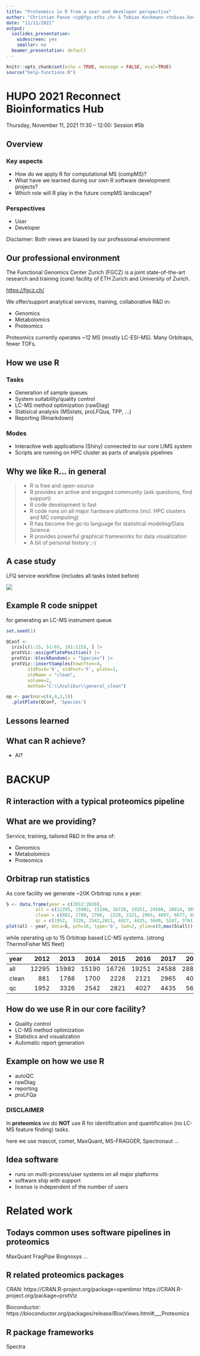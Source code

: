 ```yaml
---
title: "Proteomics in R from a user and developer perspective"
author: "Christian Panse <cp@fgz.ethz.ch> & Tobias Kockmann <tobias.kockmann@fgcz.ethz.ch>"
date: "11/11/2021"
output:
  ioslides_presentation:
    widescreen: yes
    smaller: no
  beamer_presentation: default
---
```


<style>
.forceBreak { -webkit-column-break-after: always; break-after: column; }
</style>

```r
knitr::opts_chunk$set(echo = TRUE, message = FALSE, eval=TRUE)
source("help-functions.R")
```

# HUPO 2021 Reconnect Bioinformatics Hub
Thursday, November 11, 2021
11:30 – 12:00: Session #5b

## Overview

### Key aspects

* How do we apply R for computational MS (compMS)?
* What have we learned during our own R software development projects?
* Which role will R play in the future compMS landscape?

### Perspectives

* User
* Developer

Disclaimer: Both views are biased by our professional environment

## Our professional environment

The Functional Genomics Center Zurich (FGCZ) is a joint state-of-the-art research and training (core) facility of ETH Zurich and University of Zurich.

[https://fgcz.ch/](https://fgcz.ch/)

We offer/support analytical services, training, collaborative R&D in:

* Genomics
* Metabolomics
* Proteomics

Proteomics currently operates ~12 MS (mostly LC-ESI-MS). Many Orbitraps, fewer TOFs. 

## How we use R

### Tasks

* Generation of sample queues
* System suitability/quality control
* LC-MS method optimization (rawDiag)
* Statisical analysis (MSstats, proLFQua, TPP, ...)
* Reporting (Rmarkdown)

### Modes

* Interactive web applications (Shiny) connected to our core LIMS system
* Scripts are running on HPC cluster as parts of analysis pipelines

## Why we like R... in general 

> - R is free and open-source
> - R provides an active and engaged community (ask questions, find support)
> - R code development is fast
> - R code runs on all major hardware platforms (incl. HPC clusters and MC computing)
> - R has become the go-to language for statistical modeling/Data Science
> - R provides powerful graphical frameworks for data visualization
> - A bit of personal history ;-)

## A case study {data-background=PictureLFQWorkflow2.png data-background-size=cover}

LFQ service workflow (includes all tasks listed before)

![](PictureLFQWorkflow2.png)

## Example R code snippet {.columns-2 .smaller .build}

for generating an LC-MS instrument queue 

```r
set.seed(1)

QConf <- 
  iris[c(1:15, 51:65, 101:115), ] |>
  protViz::assignPlatePosition() |>
  protViz::blockRandom(x = "Species") |> 
  protViz::insertSamples(howoften=4,
        stdPosX='6', stdPosY='F', plate=1,
        stdName = "clean",
        volume=2,
        method="C:\\Xcalibur\\general_clean") 

```

<p class="forceBreak"></p>

```r
op <- par(mar=c(4,4,1,1))
  .plotPlate(QConf, 'Species')
```


## Lessons learned




## What can R achieve?

* AI?




# BACKUP

## R interaction with a typical proteomics pipeline



## What are we providing?
Service, training, tailored R&D in the area of:

- Genomics
- Metabolomics
- Proteomics

## Orbitrap run statistics
As core facility we generate ~20K Orbitrap runs a year:

```r
S <- data.frame(year = c(2012:2020),
           all = c(12295, 15982, 15190, 16726, 19251, 24588, 28814, 30531, 27176),
           clean = c(881, 1788, 1700,  2228, 2121, 2965, 4097, 6677, 6529),
           qc = c(1952,  3326, 2542,2821, 4027, 4435, 5640, 5247, 3761))
plot(all ~ year, data=S, pch=16, type='b', lwd=2, ylim=c(0,max(S$all)), xlim=c(2012,2020), ylab='number of runs'); lines(S$qc ~ S$year,type='b', col='red'); lines(S$clean ~ S$year,type='b', col='green'); legend("topleft", c('all', 'qc', 'clean'), pch=16, col=c('black', 'red', 'green')); box(); lines(S$all-(S$qc +S$clean) ~ S$year,type='b', col='blue');
```

while operating up to 15 Orbitrap based LC-MS systems. (strong ThermoFisher MS fleet)

<div class='notes'>
|year  |  2012|  2013|  2014|  2015|  2016|  2017|  2018|  2019|  2020| 2021|
|:-----|-----:|-----:|-----:|-----:|-----:|-----:|-----:|-----:|-----:|----:|
|all   | 12295| 15982| 15190| 16726| 19251| 24588| 28814| 30531| 27176| 6261|
|clean |   881|  1788|  1700|  2228|  2121|  2965|  4097|  6677|  6529| 1449|
|qc    |  1952|  3326|  2542|  2821|  4027|  4435|  5640|  5247|  3761|  820|

</div>


## How do we use R in our core facility?

- Quality control 
- LC-MS method optimization
- Statistics and visualization
- Automatic report generation

## Example on how we use R

- autoQC
- rawDiag
- reporting
- proLFQa

### DISCLAIMER
In **proteomics**
we do **NOT** use R for identification and quantification
(no LC-MS feature finding) tasks.

<div class="note">
here we use mascot, comet, MaxQuant, MS-FRAGGER, Spectronaut ...
</div>




## Idea software

- runs on multi-process/user systems on all major platforms
- software ship with support 
- license is independent of the number of users



# Related work

## Todays common uses software pipelines in proteomics

MaxQuant
FragPipe
Biognosys
...

## R related proteomics packages

CRAN:
 https://CRAN.R-project.org/package=opentimsr 
 https://CRAN.R-project.org/package=protViz
 
Bioconductor:
 https://bioconductor.org/packages/release/BiocViews.html#___Proteomics
 
## R package frameworks

Spectra


